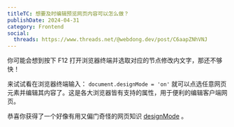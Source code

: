 ```yaml
---
titleTC: 想要及时编辑预览网页内容可以怎么做？
publishDate: 2024-04-31
category: Frontend
social:
  threads: https://www.threads.net/@webdong.dev/post/C6aapZNhVNJ
---
```


你可能会想到按下 F12 打开浏览器终端并选取对应的节点修改内文字，那还不够快！

来试试看在浏览器终端输入： `document.designMode = 'on'` 就可以点选任意网页元素并编辑其内容了。这是各大浏览器皆有支持的属性，用于便利的编辑客户端网页。

恭喜你获得了一个好像有用又偏门奇怪的网页知识 [designMode](https://developer.mozilla.org/en-US/docs/Web/API/Document/designMode) 。
